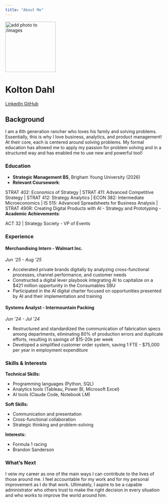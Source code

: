 ```yaml
---
title: "About Me"
---
```


::: {.hero-banner .text-center}

<img src="images/profile2.jpg" alt="add photo to /images" class="rounded-circle mb-3" width="160">

<h1>Kolton Dahl</h1>

<a href="https://www.linkedin.com/in/kdahl007/" class="btn btn-outline-primary btn-sm" target="_blank">
  <i class="fab fa-linkedin"></i> LinkedIn
</a>
<a href="https://github.com/KDahl007" class="btn btn-outline-primary btn-sm" target="_blank">
  <i class="fab fa-github"></i> GitHub
</a>

:::

## Background

I am a 6th generation rancher who loves his family and solving problems. Essentially, this is why I love business, analytics, and product management! At their core, each is centered around solving problems. My formal education has allowed me to apply my passion for problem solving and in a structured way and has enabled me to use new and powerful tool!

### Education

- **Strategic Management BS**, Brigham Young University (2026)
- **Relevant Coursework**: 

STRAT 402: Economics of Strategy | STRAT 411: Advanced Competitive Strategy | STRAT 412: Strategy Analytics | ECON 382: Intermediate Microeconomics | IS 515: Advanced Spreadsheets for Business Analysis | STRAT 490R: Creating Digital Products with AI - Strategy and Prototyping
- **Academic Achievements**: 

ACT 32 | Strategy Society - VP of Events

### Experience

#### Merchandising Intern - Walmart Inc.
*Jun '25 - Aug '25*

- Accelerated private brands digitally by analyzing cross-functional processes, channel performance, and customer needs
- Constructed a digital lever playbook integrating AI to capitalize on a $421 million opportunity in the Consumables SBU
- Participated in the AI digital charter focused on opportunities presented by AI and their implementation and training

#### Systems Analyst - Intermountain Packing
*Jun '24 - Jul '24*

- Restructured and standardized the communication of fabrication specs among departments, eliminating 80% of production
errors and duplicate efforts, resulting in savings of $15-20k per week
- Developed a simplified customer order system, saving 1 FTE - $75,000 per year in employment expenditure

### Skills & Interests

**Technical Skills:**

- Programming languages (Python, SQL)  
- Analytics tools (Tableau, Power BI, Microsoft Excel)  
- AI tools (Claude Code, Notebook LM)

**Soft Skills:**

- Communication and presentation  
- Cross-functional collaboration  
- Strategic thinking and problem-solving  

**Interests:**

- Formula 1 racing  
- Brandon Sanderson  

### What's Next

I veiw my career as one of the main ways I can contribute to the lives of those around me. I feel accountable for my work and for my personal improvement as I do that work. Ultimately, I aspire to be a capable administrator who others trust to make the right decision in every situation and who works to improve the world around him. 
